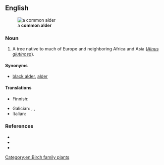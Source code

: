 ==English==
[[File:Alnus glutinosa 011.jpg|thumb|a '''common alder''']]

===Noun===
{{en-noun|~}}

# A tree native to much of Europe and neighboring Africa and Asia (''[[Alnus glutinosa]]'').

====Synonyms====
* {{sense|''Alnus glutinosa''}} [[black alder]], [[alder]]

====Translations====
{{trans-see|black alder}}

{{trans-top|Alnus glutinosa}}
* Finnish: {{t+|fi|tervaleppä}}
{{trans-mid}}
* Galician: {{t+|gl|amieiro|m}}, {{t+|gl|abeneiro|m}}, {{t+|gl|ameneiro|m}}
* Italian: {{t|it|ontano comune|m}}
{{trans-bottom}}

===References===
* {{pedia}}
* {{specieslite|Alnus glutinosa|i=1}}
* {{comcatlite|Alnus glutinosa|i=1}}

[[Category:en:Birch family plants]]